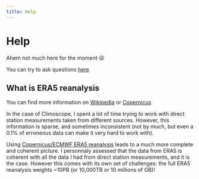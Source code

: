 ```yaml
---
title: Help
---
```


# Help

Ahem not much here for the moment 😜

You can try to ask questions [here](../contact.html)

## What is ERA5 reanalysis

You can find more information on [Wikipedia](https://en.wikipedia.org/wiki/Atmospheric_reanalysis) or [Copernicus](https://climate.copernicus.eu/climate-reanalysis)

In the case of Climoscope, I spent a lot of time trying to work with direct station measurements taken from different sources.
However, this information is sparse, and sometimes inconsistent (not by much, but even a 0.1% of erroneous data
can make it very hard to work with).

Using [Copernicus/ECMWF ERA5 reanalysis](https://cds.climate.copernicus.eu/cdsapp#!/dataset/reanalysis-era5-single-levels?tab=overview) leads to
a much more complete and coherent picture. I personnaly assessed that the data from ERA5 is coherent with all the data I had from direct station
measurements, and it is the case. However this comes with its own set of challenges:
the full ERA5 reanalysis weights ~10PB (or 10,000TB or 10 millions of GB)!

